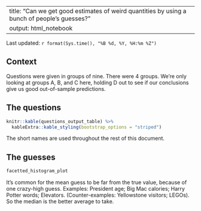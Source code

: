 
---
title: "Can we get good estimates of weird quantities by using a bunch of people's guesses?"
output: html_notebook
---

Last updated: `r format(Sys.time(), "%B %d, %Y, %H:%m %Z")`

## Context
Questions were given in groups of nine. There were 4 groups. We're only looking at groups A, B, and C here, holding D out
to see if our conclusions give us good out-of-sample predictions.

## The questions
```r
knitr::kable(questions_output_table) %>%
  kableExtra::kable_styling(bootstrap_options = "striped")
```

The short names are used throughout the rest of this document.  

## The guesses

```r
facetted_histogram_plot
```



It's common for the mean guess to be far from the true value, because of one crazy-high guess. Examples: President age; Big Mac calories; Harry Potter words; Elevators. (Counter-examples: Yellowstone visitors; LEGOs). So the median is the better average to take. 